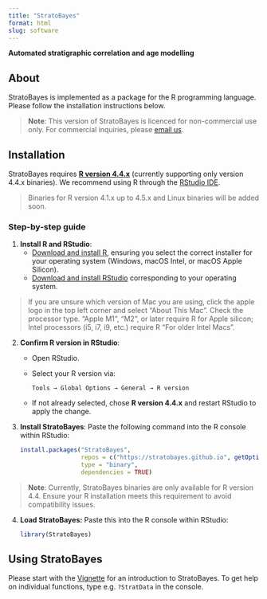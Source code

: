 ```yaml
---
title: "StratoBayes"
format: html
slug: software
---
```


**Automated stratigraphic correlation and age modelling**

## About
StratoBayes is implemented as a package for the R programming language. Please follow the installation instructions below. 

> **Note**: This version of StratoBayes is licenced for non-commercial use only. For commercial inquiries, please [email us](mailto:kilian.eichenseer@durham.ac.uk).

## Installation
<!-- StratoBayes requires [R](https://www.r-project.org/) (at least version 4.1). We recommend accessing R from the [Rstudio](https://posit.co/downloads/) integrated development environment. [do we need to say anything about chosing the right version for the OS?] -->
StratoBayes requires [**R version 4.4.x**](https://cran.r-project.org/) (currently supporting only version 4.4.x binaries). We recommend using R through the [RStudio IDE](https://posit.co/downloads/).

> Binaries for R version 4.1.x up to 4.5.x and Linux binaries will be added soon.

### Step-by-step guide

1. **Install R and RStudio**:
   - [Download and install R](https://cran.r-project.org/), ensuring you select the correct installer for your operating system (Windows, macOS Intel, or macOS Apple Silicon).
   - [Download and install RStudio](https://posit.co/downloads/) corresponding to your operating system.

> If you are unsure which version of Mac you are using, click the apple logo in the top left corner and select “About This Mac”. Check the processor type. "Apple M1", "M2", or later require R for Apple silicon; Intel processors (i5, i7, i9, etc.) require  R “For older Intel Macs".

2. **Confirm R version in RStudio**:
   - Open RStudio.
   - Select your R version via:
     ```
     Tools → Global Options → General → R version
     ```
   - If not already selected, chose **R version 4.4.x** and restart RStudio to apply the change.

3. **Install StratoBayes**:
   Paste the following command into the R console within RStudio:

   ```r
   install.packages("StratoBayes", 
                    repos = c("https://stratobayes.github.io", getOption("repos")), 
                    type = "binary", 
                    dependencies = TRUE)
   ```
   
> **Note**: Currently, StratoBayes binaries are only available for R version 4.4. Ensure your R installation meets this requirement to avoid compatibility issues.


4. **Load StratoBayes:** Paste this into the R console within RStudio:

   ```r
   library(StratoBayes)
   ```


<!-- Once R and Rstudio are installed, open Rstudio. You can select the correct version of R in `Tools`  `Global Options...`  `R version:`, then restart Rstudio.

In the console, type

`install.packages("StratoBayes", repos = c("https://stratobayes.github.io", getOption("repos")), type = "binary", dependencies = TRUE)`

-->

<!-- ### Windows

currently supports R 4.4

### macOS

currently supports R 4.4 for Intel and for Apple silicon

### Linux
-->

## Using StratoBayes
Please start with the [Vignette](/vignettes/StratoBayes.html) for an introduction to StratoBayes.
To get help on individual functions, type e.g. `?StratData` in the console.
